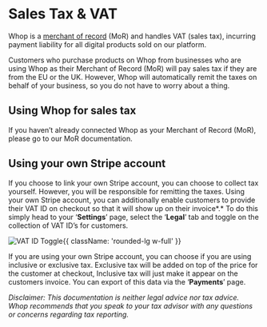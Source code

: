 
<HeroPattern />

<div className='lead'>

# Sales Tax & VAT

Whop is a <u>merchant of record</u> (MoR) and handles VAT (sales tax), incurring payment liability for all digital products sold on our platform. 

Customers who purchase products on Whop from businesses who are using Whop as their Merchant of Record (MoR) will pay sales tax if they are from the EU or the UK. However, Whop will automatically remit the taxes on behalf of your business, so you do not have to worry about a thing.

## Using Whop for sales tax

If you haven’t already connected Whop as your Merchant of Record (MoR), please go to our MoR documentation. 

## Using your own Stripe account

If you choose to link your own Stripe account, you can choose to collect tax yourself. However, you will be responsible for remitting the taxes. Using your own Stripe account, you can additionally enable customers to provide their VAT ID on checkout so that it will show up on their invoice*.* To do this simply head to your ‘**Settings**’ page, select the ‘**Legal**’ tab and toggle on the collection of VAT ID’s for customers.

![VAT ID Toggle](https://i.imgur.com/6Wvo2jE.gif){{ className: 'rounded-lg w-full' }}

If you are using your own Stripe account, you can choose if you are using inclusive or exclusive tax. Exclusive tax will be added on top of the price for the customer at checkout, Inclusive tax will just make it appear on the customers invoice. You can export of this data via the ‘**Payments**’ page.

*Disclaimer: This documentation is neither legal advice nor tax advice. Whop recommends that you speak to your tax advisor with any questions or concerns regarding tax reporting.*

</div>